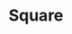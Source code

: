 ---
title : Square
banner: https://cdn.dribbble.com/users/4505805/screenshots/16549375/media/462c602ba6e31f4480658abfc2d4e06d.png
publishedAt:  2023-09-19 06:00:00
draft: true
category: Design
---